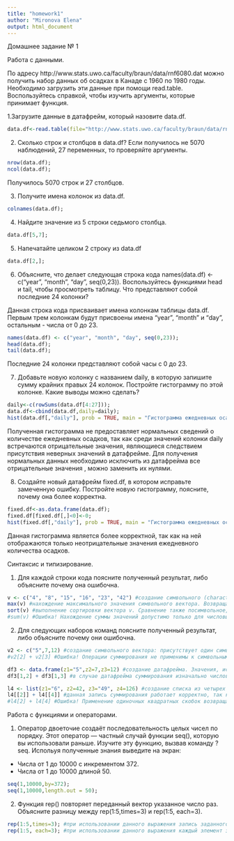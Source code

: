 ```yaml
---
title: "homework1"
author: "Mironova Elena"
output: html_document
---
```

Домашнее задание № 1

Работа с данными.

По адресу http://www.stats.uwo.ca/faculty/braun/data/rnf6080.dat можно получить набор данных об осадках в Канаде с 1960 по 1980 годы. Необходимо загрузить эти данные при помощи read.table. Воспользуйтесь справкой, чтобы изучить аргументы, которые принимает функция.

1.Загрузите данные в датафрейм, который назовите data.df.
```r
data.df<-read.table(file="http://www.stats.uwo.ca/faculty/braun/data/rnf6080.dat");
```

2. Сколько строк и столбцов в data.df? Если получилось не 5070 наблюдений, 27 переменных, то проверяйте аргументы.
```r
nrow(data.df);
ncol(data.df);
```
Получилось 5070 строк и 27 столбцов.

3. Получите имена колонок из data.df.
```r
colnames(data.df);
```

4. Найдите значение из 5 строки седьмого столбца.
```r
data.df[5,7];
```

5. Напечатайте целиком 2 строку из data.df
```r
data.df[2,];
```

6. Объясните, что делает следующая строка кода names(data.df) <- c("year", "month", "day", seq(0,23)). Воспользуйтесь функциями head и tail, чтобы просмотреть таблицу. Что представляют собой последние 24 колонки?

Данная строка кода присваивает имена колонкам таблицы data.df. Первым трем колонкам будут присвоены имена "year", "month" и "day", остальным - числа от 0 до 23.

```r
names(data.df) <- c("year", "month", "day", seq(0,23));
head(data.df);
tail(data.df);
```

Последние 24 колонки представляют собой часы с 0 до 23.

7. Добавьте новую колонку с названием daily, в которую запишите сумму крайних правых 24 колонок. Постройте гистограмму по этой колонке. Какие выводы можно сделать?
```r
daily<-c(rowSums(data.df[4:27]));
data.df<-cbind(data.df,daily=daily);
hist(data.df[,"daily"], prob = TRUE, main = "Гистограмма ежедневных осадков в Канаде",xlab="Количество осадков (мм)");
```

Полученная гистограмма не предоставляет нормальных сведений о количестве ежедневных осадков, так как среди значений колонки daily встречаются отрицательные значения, являющиеся следствием присутствия неверных значений в датафрейме. Для получения нормальных данных необходимо исключить из датафрейма все отрицательные значения , можно заменить их нулями.


8. Создайте новый датафрейм fixed.df, в котором исправьте замеченную ошибку. Постройте новую гистограмму, поясните, почему она более корректна.
```r
fixed.df<-as.data.frame(data.df);
fixed.df[fixed.df[,]<0]<-0;
hist(fixed.df[,"daily"], prob = TRUE, main = "Гистограмма ежедневных осадков в Канаде",xlab="Количество осадков (мм)");
```

Данная гистограмма является более корректной, так как на ней отображаются только неотрицательные значения ежедневного количества осадков.

Синтаксис и типизирование.

1. Для каждой строки кода поясните полученный результат, либо объясните почему она ошибочна.
```r
v <- c("4", "8", "15", "16", "23", "42") #создание символьного (character) вектора
max(v) #нахождение максимального значения символьного вектора. Возвращает "8", так как в данном случае производится не числовое сравнение, а посимвольное, а "8" - наибольший из символов, стоящих на первой позиции.
sort(v) #выполнение сортировки вектора v. Сравнение также посимвольное, из чего следует полученный результат: "15" "16" "23" "4"  "42" "8".
#sum(v) #Ошибка! Нахождение суммы значений допустимо только для числовых, комплексных и логических аргументов.
```

2. Для следующих наборов команд поясните полученный результат, либо объясните почему они ошибочна.
```r
v2 <- c("5",7,12) #создание символьного вектора: присутствует один символьный элемент, вследствие чего тип вектора определяется как символьный.
#v2[2] + v2[3] #Ошибка! Операции суммирования не применимы к символьным аргументам, а все значения v2 стали символьными.

df3 <- data.frame(z1="5",z2=7,z3=12) #создание датафрейма. Значения, использованные для формирования v2, записаны в таблицу, их тип сохраняется.
df3[1,2] + df3[1,3] #в случае датафрейма суммирования изначально числовых элементов возможно, так как при записи в таблицу их тип был сохранен.

l4 <- list(z1="6", z2=42, z3="49", z4=126) #создание списка из четырех элементов. В отличие от векторов в списке можно хранить одновременно различные типы данных. В список помещаются отдельные компоненты, а уже внутри этих компонентов располагаются сами элементы определенных типов, внесенные в список.
l4[[2]] + l4[[4]] #данная запись суммирования работает корректно, так как при помощи двойных квадратных скобок осуществляется извлечение элементов списка.
#l4[2] + l4[4] #Ошибка! Применение одиночных квадратных скобок возвращает лишь ссылку на компонент списка, а не само значение.
```

Работа с функциями и операторами.

1. Оператор двоеточие создаёт последовательность целых чисел по порядку. Этот оператор — частный случай функции seq(), которую вы использовали раньше. Изучите эту функцию, вызвав команду ?seq. Испольуя полученные знания выведите на экран:
- Числа от 1 до 10000 с инкрементом 372.
- Числа от 1 до 10000 длиной 50.
```r
seq(1,10000,by=372);
seq(1,10000,length.out = 50);
```

2. Функция rep() повторяет переданный вектор указанное число раз. Объясните разницу между rep(1:5,times=3) и rep(1:5, each=3).
```r
rep(1:5,times=3); #при использовании данного выражения запись заданного вектора дублируется три раза.
rep(1:5, each=3); #при использовании данного выражения каждый элемент заданного вектора при записи дублируется три раза.
```

